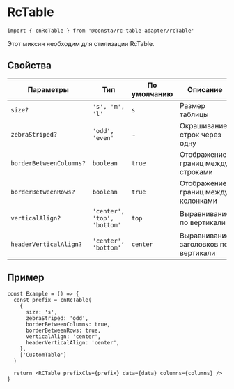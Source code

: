 
<Meta title="Utils/RcTable" id="RcTable" />

# RcTable

```tsx
import { cnRcTable } from '@consta/rc-table-adapter/rcTable'
```

Этот миксин необходим для стилизации RcTable.

## Свойства

| Параметры               | Тип                         | По умолчанию | Описание                             |
| ----------------------- | --------------------------- | ------------ | ------------------------------------ |
| `size?`                 | `'s', 'm', 'l'`             | `s`          | Размер таблицы                       |
| `zebraStriped?`         | `'odd', 'even'`             | -            | Окрашивание строк через одну         |
| `borderBetweenColumns?` | `boolean`                   | `true`       | Отображение границ между строками    |
| `borderBetweenRows?`    | `boolean`                   | `true`       | Отображение границ между колонками   |
| `verticalAlign?`        | `'center', 'top', 'bottom'` | `top`        | Выравнивание по вертикали            |
| `headerVerticalAlign?`  | `'center', 'bottom'`        | `center`     | Выравнивание заголовков по вертикали |

## Пример

```tsx
const Example = () => {
  const prefix = cnRcTable(
    {
      size: 's',
      zebraStriped: 'odd',
      borderBetweenColumns: true,
      borderBetweenRows: true,
      verticalAlign: 'center',
      headerVerticalAlign: 'center',
    },
    ['CustomTable']
  )

  return <RCTable prefixCls={prefix} data={data} columns={columns} />
}
```

<RcTableExample />
